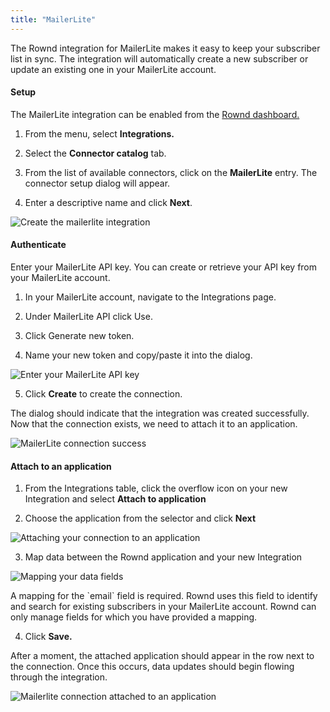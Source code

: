 ```yaml
---
title: "MailerLite"
---
```


The Rownd integration for MailerLite makes it easy to keep your subscriber list in sync. The integration will automatically create a new subscriber or update an existing one in your MailerLite account.

#### Setup

The MailerLite integration can be enabled from the [Rownd dashboard.](https://app.rownd.io)

1. From the menu, select **Integrations.**

2. Select the **Connector catalog** tab.

3. From the list of available connectors, click on the **MailerLite**
   entry. The connector setup dialog will appear.

4. Enter a descriptive name and click **Next**.

  ![Create the mailerlite integration](/images/integration_mailerlite_setup.png)

#### Authenticate

Enter your MailerLite API key. You can create or retrieve your API key from your MailerLite account.

1. In your MailerLite account, navigate to the Integrations page.

2. Under MailerLite API click Use.

3. Click Generate new token.

4. Name your new token and copy/paste it into the dialog.

![Enter your MailerLite API key](/images/integration_mailerlite_auth.png)

5. Click **Create** to create the connection.

The dialog should indicate that the integration was created successfully. Now that the connection exists, we need to attach it to an application.

![MailerLite connection success](/images/integration_mailerlite_success.png)

#### Attach to an application

1. From the Integrations table, click the overflow icon on your new Integration
   and select **Attach to application**

2. Choose the application from the selector and click **Next**

![Attaching your connection to an application](/images/integration_mailerlite_attach.png)

3. Map data between the Rownd application and your new Integration

![Mapping your data fields](/images/integration_mailerlite_fields.png)

<Note>
A mapping for the `email` field is required. Rownd uses this field to identify
and search for existing subscribers in your MailerLite account. Rownd can only manage fields for which you have provided a mapping.
</Note>

4. Click **Save.**

After a moment, the attached application should appear in the row next to the
connection. Once this occurs, data updates should begin flowing through the
integration.

![Mailerlite connection attached to an application](/images/integration_mailerlite_done.png)

